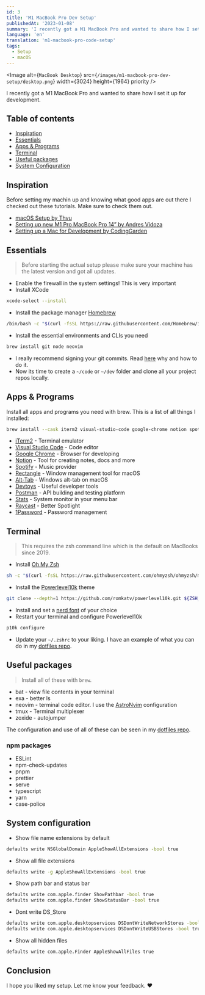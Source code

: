 ```yaml
---
id: 3
title: 'M1 MacBook Pro Dev Setup'
publishedAt: '2023-01-08'
summary: 'I recently got a M1 MacBook Pro and wanted to share how I set it up for development'
language: 'en'
translation: 'm1-macbook-pro-code-setup'
tags:
  - Setup
  - macOS
---
```


<Image
  alt={`MacBook Desktop`}
  src={`/images/m1-macbook-pro-dev-setup/desktop.png`}
  width={3024}
  height={1964}
  priority
/>

I recently got a M1 MacBook Pro and wanted to share how I set it up for development.

## Table of contents

- [Inspiration](#inspiration)
- [Essentials](#essentials)
- [Apps & Programs](#apps--programs)
- [Terminal](#terminal)
- [Useful packages](#useful-packages)
- [System Configuration](#system-configuration)

## Inspiration

Before setting my machin up and knowing what good apps are out there I checked out these tutorials. Make sure to check them out.

- [macOS Setup by Thvu](https://thvu.notion.site/MacOS-Setup-622eb7a2f0184c079a7c42827dbd26e0#7457a164b0ed4db38cabf02b398538b0)
- [Setting up new M1 Pro MacBook Pro 14” by Andres Vidoza
  ](https://www.youtube.com/watch?v=hafaO6hU96E)
- [Setting up a Mac for Development by CodingGarden](https://www.youtube.com/watch?v=2_ZbslLnshw)

## Essentials

> Before starting the actual setup please make sure your machine has the latest version and got all updates.

- Enable the firewall in the system settings! This is very important
- Install XCode

```bash
xcode-select --install
```

- Install the package manager [Homebrew](https://brew.sh)

```bash
/bin/bash -c "$(curl -fsSL https://raw.githubusercontent.com/Homebrew/install/HEAD/install.sh)"
```

- Install the essential environments and CLIs you need

```bash
brew install git node neovim
```

- I really recommend signing your git commits. Read [here](https://withblue.ink/2020/05/17/how-and-why-to-sign-git-commits.html) why and how to do it.
- Now its time to create a `~/code` or `~/dev` folder and clone all your project repos locally.

## Apps & Programs

Install all apps and programs you need with brew. This is a list of all things I installed:

```bash
brew install --cask iterm2 visual-studio-code google-chrome notion spotify rectangle alt-tab devtoys postman stats 1password
```

- [iTerm2](https://iterm2.com) - Terminal emulator
- [Visual Studio Code](https://code.visualstudio.com) - Code editor
- [Google Chrome](https://www.google.com/chrome) - Browser for developing
- [Notion](https://www.notion.so/de-de) - Tool for creating notes, docs and more
- [Spotify](https://spotify.com) - Music provider
- [Rectangle](https://rectangleapp.com) - Window management tool for macOS
- [Alt-Tab](https://alt-tab-macos.netlify.app) - Windows alt-tab on macOS
- [Devtoys](https://github.com/ObuchiYuki/DevToysMac) - Useful developer tools
- [Postman](https://www.postman.com) - API building and testing platform
- [Stats](https://github.com/exelban/stats) - System monitor in your menu bar
- [Raycast](https://www.raycast.com) - Better Spotlight
- [1Password](https://1password.com) - Password management

## Terminal

> This requires the zsh command line which is the default on MacBooks since 2019.

- Install [Oh My Zsh](https://ohmyz.sh)

```bash
sh -c "$(curl -fsSL https://raw.githubusercontent.com/ohmyzsh/ohmyzsh/master/tools/install.sh)"
```

- Install the [Powerlevel10k](https://github.com/romkatv/powerlevel10k) theme

```bash
git clone --depth=1 https://github.com/romkatv/powerlevel10k.git ${ZSH_CUSTOM:-$HOME/.oh-my-zsh/custom}/themes/powerlevel10k
```

- Install and set a [nerd font](https://www.nerdfonts.com) of your choice
- Restart your terminal and configure Powerlevel10k

```bash
p10k configure
```

- Update your `~/.zshrc` to your liking. I have an example of what you can do in my [dotfiles repo](https://github.com/alex289/dotfiles/tree/main/mac).

## Useful packages

> Install all of these with `brew`.

- bat - view file contents in your terminal
- exa - better ls
- neovim - terminal code editor. I use the [AstroNvim](https://astronvim.github.io) configuration
- tmux - Terminal multiplexer
- zoxide - autojumper

The configuration and use of all of these can be seen in my [dotfiles repo](https://github.com/alex289/dotfiles/tree/main/mac).

### npm packages

- ESLint
- npm-check-updates
- pnpm
- prettier
- serve
- typescript
- yarn
- case-police

## System configuration

- Show file name extensions by default

```bash
defaults write NSGlobalDomain AppleShowAllExtensions -bool true
```

- Show all file extensions

```bash
defaults write -g AppleShowAllExtensions -bool true
```

- Show path bar and status bar

```bash
defaults write com.apple.finder ShowPathbar -bool true
defaults write com.apple.finder ShowStatusBar -bool true
```

- Dont write DS_Store

```bash
defaults write com.apple.desktopservices DSDontWriteNetworkStores -bool true
defaults write com.apple.desktopservices DSDontWriteUSBStores -bool true
```

- Show all hidden files

```bash
defaults write com.apple.Finder AppleShowAllFiles true
```

## Conclusion

I hope you liked my setup. Let me know your feedback. ❤️
